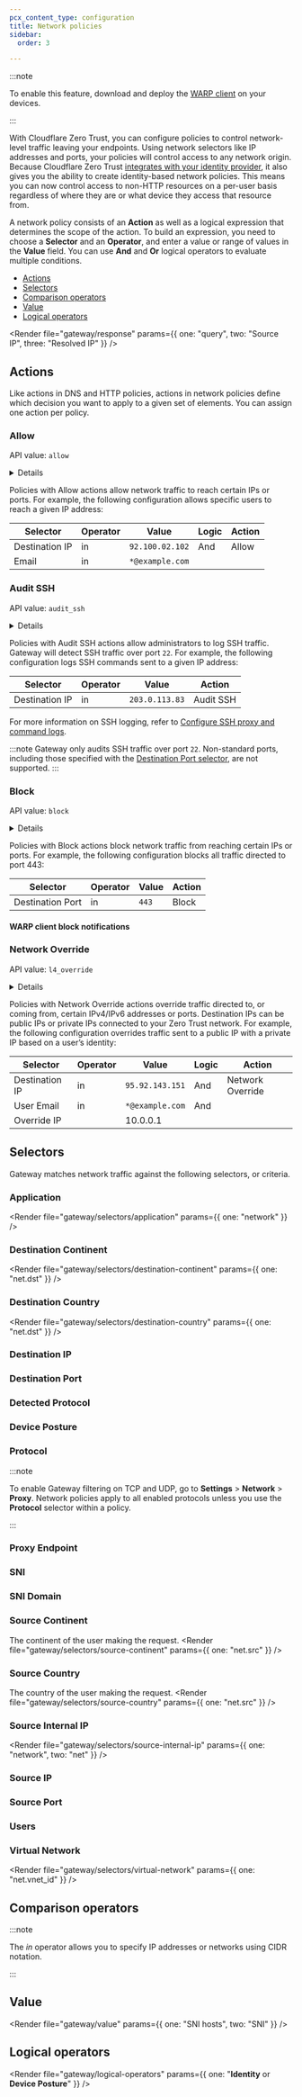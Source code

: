 ```yaml
---
pcx_content_type: configuration
title: Network policies
sidebar:
  order: 3

---
```



:::note


To enable this feature, download and deploy the [WARP client](/cloudflare-one/connections/connect-devices/warp/deployment/) on your devices.


:::

With Cloudflare Zero Trust, you can configure policies to control network-level traffic leaving your endpoints. Using network selectors like IP addresses and ports, your policies will control access to any network origin. Because Cloudflare Zero Trust [integrates with your identity provider](/cloudflare-one/identity/idp-integration/), it also gives you the ability to create identity-based network policies. This means you can now control access to non-HTTP resources on a per-user basis regardless of where they are or what device they access that resource from.

A network policy consists of an **Action** as well as a logical expression that determines the scope of the action. To build an expression, you need to choose a **Selector** and an **Operator**, and enter a value or range of values in the **Value** field. You can use **And** and **Or** logical operators to evaluate multiple conditions.

* [Actions](#actions)
* [Selectors](#selectors)
* [Comparison operators](#comparison-operators)
* [Value](#value)
* [Logical operators](#logical-operators)

<Render file="gateway/response" params={{ one: "query", two: "Source IP", three: "Resolved IP" }} />

## Actions

Like actions in DNS and HTTP policies, actions in network policies define which decision you want to apply to a given set of elements. You can assign one action per policy.

### Allow

API value: `allow`


<Details header="Available selectors">

**Traffic**

* [Application](#application)
* [Destination Continent IP Geolocation](#destination-continent)
* [Destination Country IP Geolocation](#destination-country)
* [Destination IP](#destination-ip)
* [Destination Port](#destination-port)
* [Detected Protocol](#detected-protocol)
* [Protocol](#protocol)
* [Proxy Endpoint](#proxy-endpoint)
* [SNI](#sni)
* [SNI Domain](#sni-domain)
* [Source Continent IP Geolocation](#source-continent)
* [Source Country IP Geolocation](#source-country)
* [Source Internal IP](#source-internal-ip)
* [Source IP](#source-ip)
* [Source Port](#source-port)
* [Virtual Network](#virtual-network)

**Identity**

* [SAML Attributes](#users)
* [User Email](#users)
* [User Group Emails](#users)
* [User Group IDs](#users)
* [User Group Names](#users)
* [User Name](#users)

**Device Posture**

* [Passed Device Posture Checks](#device-posture)


</Details>

Policies with Allow actions allow network traffic to reach certain IPs or ports. For example, the following configuration allows specific users to reach a given IP address:

| Selector       | Operator | Value           | Logic | Action |
| -------------- | -------- | --------------- | ----- | ------ |
| Destination IP | in       | `92.100.02.102` | And   | Allow  |
| Email          | in       | `*@example.com` |       |        |

### Audit SSH

API value: `audit_ssh`


<Details header="Available selectors">

**Traffic**

* [Application](#application)
* [Destination Continent IP Geolocation](#destination-continent)
* [Destination Country IP Geolocation](#destination-country)
* [Destination IP](#destination-ip)
* [Source Continent IP Geolocation](#source-continent)
* [Source Country IP Geolocation](#source-country)
* [Source Internal IP](#source-internal-ip)
* [Source IP](#source-ip)
* [Source Port](#source-port)
* [Virtual Network](#virtual-network)

**Identity**

* [SAML Attributes](#users)
* [User Email](#users)
* [User Group Emails](#users)
* [User Group IDs](#users)
* [User Group Names](#users)
* [User Name](#users)

**Device Posture**

* [Passed Device Posture Checks](#device-posture)


</Details>

Policies with Audit SSH actions allow administrators to log SSH traffic. Gateway will detect SSH traffic over port `22`. For example, the following configuration logs SSH commands sent to a given IP address:

| Selector       | Operator | Value          | Action    |
| -------------- | -------- | -------------- | --------- |
| Destination IP | in       | `203.0.113.83` | Audit SSH |

For more information on SSH logging, refer to [Configure SSH proxy and command logs](ssh-logging/).

:::note
Gateway only audits SSH traffic over port `22`. Non-standard ports, including those specified with the [Destination Port selector](#destination-port), are not supported.
:::

### Block

API value: `block`


<Details header="Available selectors">

**Traffic**

* [Application](#application)
* [Destination Continent IP Geolocation](#destination-continent)
* [Destination Country IP Geolocation](#destination-country)
* [Destination IP](#destination-ip)
* [Destination Port](#destination-port)
* [Detected Protocol](#detected-protocol)
* [Protocol](#protocol)
* [Proxy Endpoint](#proxy-endpoint)
* [SNI](#sni)
* [SNI Domain](#sni-domain)
* [Source Continent IP Geolocation](#source-continent)
* [Source Country IP Geolocation](#source-country)
* [Source Internal IP](#source-internal-ip)
* [Source IP](#source-ip)
* [Source Port](#source-port)
* [Virtual Network](#virtual-network)

**Identity**

* [SAML Attributes](#users)
* [User Email](#users)
* [User Group Emails](#users)
* [User Group IDs](#users)
* [User Group Names](#users)
* [User Name](#users)

**Device Posture**

* [Passed Device Posture Checks](#device-posture)


</Details>

Policies with Block actions block network traffic from reaching certain IPs or ports. For example, the following configuration blocks all traffic directed to port 443:

| Selector         | Operator | Value | Action |
| ---------------- | -------- | ----- | ------ |
| Destination Port | in       | `443` | Block  |

#### WARP client block notifications <InlineBadge preset="early-access" />

<Render file="gateway/client-notifications" />

### Network Override

API value: `l4_override`


<Details header="Available selectors">

**Traffic**

* [Destination Continent IP Geolocation](#destination-continent)
* [Destination Country IP Geolocation](#destination-country)
* [Destination IP](#destination-ip)
* [Destination Port](#destination-port)
* [Protocol](#protocol)
* [SNI](#sni)
* [SNI Domain](#sni-domain)
* [Source Continent IP Geolocation](#source-continent)
* [Source Country IP Geolocation](#source-country)
* [Source Internal IP](#source-internal-ip)
* [Source IP](#source-ip)
* [Source Port](#source-port)
* [Virtual Network](#virtual-network)

**Identity**

* [SAML Attributes](#users)
* [User Email](#users)
* [User Group Emails](#users)
* [User Group IDs](#users)
* [User Group Names](#users)
* [User Name](#users)

**Device Posture**

* [Passed Device Posture Checks](#device-posture)


</Details>

Policies with Network Override actions override traffic directed to, or coming from, certain IPv4/IPv6 addresses or ports. Destination IPs can be public IPs or private IPs connected to your Zero Trust network. For example, the following configuration overrides traffic sent to a public IP with a private IP based on a user’s identity:

| Selector       | Operator | Value           | Logic | Action           |
| -------------- | -------- | --------------- | ----- | ---------------- |
| Destination IP | in       | `95.92.143.151` | And   | Network Override |
| User Email     | in       | `*@example.com` | And   |                  |
| Override IP    |          | 10.0.0.1        |       |                  |

## Selectors

Gateway matches network traffic against the following selectors, or criteria.

### Application

<Render file="gateway/selectors/application" params={{ one: "network" }} />

### Destination Continent

<Render file="gateway/selectors/destination-continent" params={{ one: "net.dst" }} />

### Destination Country

<Render file="gateway/selectors/destination-country" params={{ one: "net.dst" }} />

### Destination IP

<Render file="gateway/selectors/destination-ip" />

### Destination Port

<Render file="gateway/selectors/destination-port" />

### Detected Protocol

<Render file="gateway/selectors/protocol-detection" />

### Device Posture

<Render file="gateway/selectors/device-posture" />

### Protocol

<Render file="gateway/selectors/protocol" />

:::note


To enable Gateway filtering on TCP and UDP, go to **Settings** > **Network** > **Proxy**. Network policies apply to all enabled protocols unless you use the **Protocol** selector within a policy.


:::

### Proxy Endpoint

<Render file="gateway/selectors/proxy-endpoint" />

### SNI

<Render file="gateway/selectors/sni" />

### SNI Domain

<Render file="gateway/selectors/sni-domain" />

### Source Continent

The continent of the user making the request. <Render file="gateway/selectors/source-continent" params={{ one: "net.src" }} />

### Source Country

The country of the user making the request. <Render file="gateway/selectors/source-country" params={{ one: "net.src" }} />

### Source Internal IP

<Render file="gateway/selectors/source-internal-ip" params={{ one: "network", two: "net" }} />

### Source IP

<Render file="gateway/selectors/source-ip-net" />

### Source Port

<Render file="gateway/selectors/source-port" />

### Users

<Render file="gateway/selectors/users" />

### Virtual Network

<Render file="gateway/selectors/virtual-network" params={{ one: "net.vnet_id" }} />

## Comparison operators

<Render file="gateway/comparison-operators" />

:::note


The *in* operator allows you to specify IP addresses or networks using CIDR notation.


:::

## Value

<Render file="gateway/value" params={{ one: "SNI hosts", two: "SNI" }} />

## Logical operators

<Render file="gateway/logical-operators" params={{ one: "**Identity** or **Device Posture**" }} />
